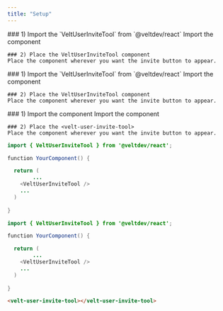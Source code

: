 ```yaml
---
title: "Setup"
---
```


<Tabs>
  <Tab title="React">
    ### 1) Import the `VeltUserInviteTool` from `@veltdev/react`
    Import the component

    ### 2) Place the VeltUserInviteTool component
    Place the component wherever you want the invite button to appear.

  </Tab>
  <Tab title="Next.js">
    ### 1) Import the `VeltUserInviteTool` from `@veltdev/react`
    Import the component

    ### 2) Place the VeltUserInviteTool component
    Place the component wherever you want the invite button to appear.


  </Tab>
  <Tab title="HTML">
    ### 1) Import the <velt-user-invite-tool> component
    Import the component

    ### 2) Place the <velt-user-invite-tool>
    Place the component wherever you want the invite button to appear.


  </Tab>
</Tabs>

<RequestExample>

```java React
import { VeltUserInviteTool } from '@veltdev/react';

function YourComponent() {

  return (
		...
    <VeltUserInviteTool />
    ...
  )
  
}
```

```java Next.js
import { VeltUserInviteTool } from '@veltdev/react';

function YourComponent() {

  return (
		...
    <VeltUserInviteTool />
    ...
  )
  
}
```

```html HTML
<velt-user-invite-tool></velt-user-invite-tool>
```

</RequestExample>
